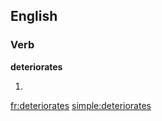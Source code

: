 ==English==

===Verb===
'''deteriorates'''

# {{third-person singular of|[[deteriorate]]}}

[[fr:deteriorates]]
[[simple:deteriorates]]